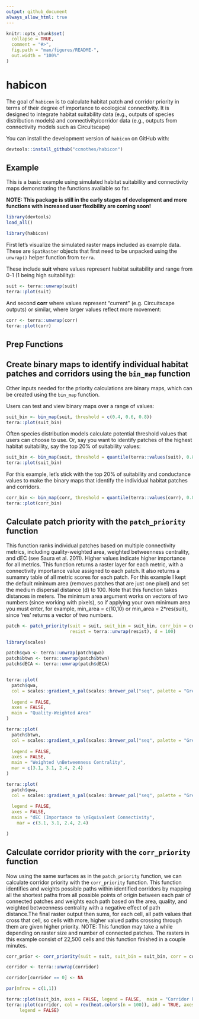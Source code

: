 ```yaml
---
output: github_document
always_allow_html: true
---
```


<!-- README.md is generated from README.Rmd. Please edit that file -->

```r
knitr::opts_chunk$set(
  collapse = TRUE,
  comment = "#>",
  fig.path = "man/figures/README-",
  out.width = "100%"
)
```

# **habicon**

<!-- badges: start -->

<!-- badges: end -->

The goal of `habicon` is to calculate habitat patch and corridor priority in terms of their degree of importance to ecological connectivity. It is designed to integrate habitat suitability data (e.g., outputs of species distribution models) and connectivity/corridor data (e.g., outputs from connectivity models such as Circuitscape)

You can install the development version of `habicon` on GitHub with:

```r
devtools::install_github("ccmothes/habicon")
```

## Example

This is a basic example using simulated habitat suitability and connectivity maps demonstrating the functions available so far.

**NOTE: This package is still in the early stages of development and more functions with increased user flexibility are coming soon!**

```r
library(devtools)
load_all()

```

```r
library(habicon)
```

First let's visualize the simulated raster maps included as example data. These are `SpatRaster` objects that first need to be unpacked using the `unwrap()` helper function from `terra`.

These include **suit** where values represent habitat suitability and range from 0-1 (1 being high suitability):

```r
suit <- terra::unwrap(suit)
terra::plot(suit)
```

And second **corr** where values represent "current" (e.g. Circuitscape outputs) or similar, where larger values reflect more movement:

```r
corr <- terra::unwrap(corr)
terra::plot(corr)
```

## Prep Functions

## Create binary maps to identify individual habitat patches and corridors using the `bin_map` function

Other inputs needed for the priority calculations are binary maps, which can be created using the `bin_map` function.

Users can test and view binary maps over a range of values:

```r
suit_bin <- bin_map(suit, threshold = c(0.4, 0.6, 0.8))
terra::plot(suit_bin)
```

Often species distribution models calculate potential threshold values that users can choose to use. Or, say you want to identify patches of the highest habitat suitability, say the top 20% of suitability values:

```r
suit_bin <- bin_map(suit, threshold = quantile(terra::values(suit), 0.8))
terra::plot(suit_bin)
```

For this example, let's stick with the top 20% of suitability and conductance values to make the binary maps that identify the individual habitat patches and corridors.

```r
corr_bin <- bin_map(corr, threshold = quantile(terra::values(corr), 0.8))
terra::plot(corr_bin)
```

## Calculate patch priority with the `patch_priority` function

This function ranks individual patches based on multiple connectivity metrics, including quality-weighted area, weighted betweenness centrality, and dEC (see Saura et al. 2011). Higher values indicate higher importance for all metrics. This function returns a raster layer for each metric, with a connectivity importance value assigned to each patch. It also returns a sumamry table of all metric scores for each patch. For this example I kept the default minimum area (removes patches that are just one pixel) and set the medium dispersal distance (d) to 100. Note that this function takes distances in meters. The minimum area argument works on vectors of two numbers (since working with pixels), so if applying your own minimum area you must enter, for example, min_area = c(10,10) or min_area = 2\*res(suit), since 'res' returns a vector of two numbers.

```r
patch <- patch_priority(suit = suit, suit_bin = suit_bin, corr_bin = corr_bin,
                        resist = terra::unwrap(resist), d = 100)

```

```r
library(scales)

patch$qwa <- terra::unwrap(patch$qwa)
patch$btwn <- terra::unwrap(patch$btwn)
patch$dECA <- terra::unwrap(patch$dECA)


terra::plot(
  patch$qwa,
  col = scales::gradient_n_pal(scales::brewer_pal("seq", palette = "Greens")(9))(seq(0, 1, length =
                                                                                       100)),
  legend = FALSE,
  axes = FALSE,
  main = "Quality-Weighted Area"
)

terra::plot(
  patch$btwn,
  col = scales::gradient_n_pal(scales::brewer_pal("seq", palette = "Greens")(9))(seq(0, 1, length =
                                                                       100)),
  legend = FALSE,
  axes = FALSE,
  main = "Weighted \nBetweenness Centrality",
  mar = c(3.1, 3.1, 2.4, 2.4)
)

terra::plot(
  patch$qwa,
  col = scales::gradient_n_pal(scales::brewer_pal("seq", palette = "Greens")(9))(seq(0, 1, length =
                                                                       100)),
  legend = FALSE,
  axes = FALSE,
  main = "dEC (Importance to \nEquivalent Connectivity",
    mar = c(3.1, 3.1, 2.4, 2.4)

)

```


## Calculate corridor priority with the `corr_priority` function

Now using the same surfaces as in the `patch_priority` function, we can calculate corridor priority with the `corr_priority` function. This function identifies and weights possible paths within identified corridors by mapping all the shortest paths from all possible points of origin between each pair of connected patches and weights each path based on the area, quality, and weighted betweenness centrality with a negative effect of path distance.The final raster output then sums, for each cell, all path values that cross that cell, so cells with more, higher valued paths crossing through them are given higher priority. NOTE: This function may take a while depending on raster size and number of connected patches. The rasters in this example consist of 22,500 cells and this function finished in a couple minutes.

```r
corr_prior <- corr_priority(suit = suit, suit_bin = suit_bin, corr = corr_rescale, corr_bin = corr_matrix)
```

```r
corridor <- terra::unwrap(corridor)

corridor[corridor == 0] <- NA

par(mfrow = c(1,1))

terra::plot(suit_bin, axes = FALSE, legend = FALSE,  main = "Corridor Priority")
terra::plot(corridor, col = rev(heat.colors(n = 100)), add = TRUE, axes = FALSE,
     legend = FALSE)

```
